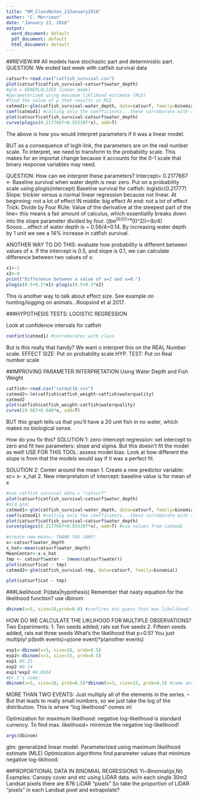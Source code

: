 ```yaml
---
title: "HM_ClassNotes_23January2018"
author: "C. Merriman"
date: "January 23, 2018"
output:
  word_document: default
  pdf_document: default
  html_document: default
---
```


##REVIEW:##
  All models have stochastic part and deterministic part.
QUESTION:
We ended last week with catfish survival data

```r
catsurf<-read.csv("catfish_survival.csv")
plot(catsurf$catfish_survival~catsurf$water_depth)
#glm = GENERLALIZED linear model
#parameterized using maximum liklihood estimate (MLE)
#find the value of p that results in MLE
catmod1<-glm(catfish_survival~water_depth, data=catsurf, family=binomial) 
coef(catmod1) #calling only the coefficients...these corroborate with rest of the class
plot(catsurf$catfish_survival~catsurf$water_depth)
curve(plogis(0.2177667+0.553107*x), add=T)
```

The above is how you would interpret parameters if it was a linear model. 

BUT as a consequence of logit-link, the parameters are on the real number scale.  To interpret, we need to transform to the probability scale.  This makes for an importat change because it accounts for the 0-1 scale that binary response variables may need.  

QUESTION: How can we interpret these parameters?
  Intercept= 0.2177667 <- Baseline survival when water depth is near zero.
      Put on a probability scale using plogis(intercept)
      Baseline survival for catfish: logistic(0.21777)
  Slope: trickier versus a normal linear regression because not linear.
          At beginning: not a lot of effect
          IN middle: big effect
          At end: not a lot of effect
      Trick: Divide by Four RUle:
            Value of the derivative at the steepest part of the line< this means a fair amount of calculus, which essentiallly breaks down into the slope parameter divided by four. ((be^0)/((1+e^0)^2))=(b/4)
      Soooo....effect of water depth is ~ 0.56/4=0.14.  By increasing water depth by 1 unit we see a 14% increase in catfish survival.
      
ANOTHER WAY TO DO THIS: evaluate how probability is different between values of x. If the intercept is 0.5, and slope is 0.1, we can calculate difference between two values of x:
```r
x1<-2
x2<-0
print("Difference between a value of x=2 and x=0:")
plogis(0.5+0.1*x1)-plogis(0.5+0.1*x2)
```
This is another way to talk about effect size.  See example on hunting/logging on animals...Roopsind et al 2017.  

###HYPOTHESIS TESTS: LOGISTIC REGRESSION

Look at confidence intervals for catfish
```r
confint(catmod1) #corroborates with class
```
But is this really that handy? We want o interpret this on the REAL Number scale.
  EFFECT SIZE: Put on probability scale
  HYP. TEST: Put on Real number scale

##IMPROVING PARAMETER INTERPRETATION
Using Water Depth and Fish Weight
```r
catfish<-read.csv("catdat16.csv")
catmod2<-lm(catfish$catfish_weight~catfish$waterquality)
catmod2
plot(catfish$catfish_weight~catfish$waterquality)
curve(19.687+6.648*x, add=T)
```
BUT this graph tells us that you'll have a 20 unit fish in no water, which makes no biological sense.

How do you fix this?
SOLUTION 1: zero-intercept regression: set intercept to zero and fit two parameters: slope and sigma.
    But this doesn't fit the model as well! 
    USE FOR THIS TOOL: assess model bias.  Look at how different the slope is from that the models would say if it was a perfect fit.

SOLUTION 2: Center around the mean
  1. Create a new predictor variable:  xc= x- x_hat
  2. New interpretation of intercept: baseline value is for mean of x
```r
#use catfish survival data = "catsurf"
plot(catsurf$catfish_survival~catsurf$water_depth)
#old glm:
catmod1<-glm(catfish_survival~water_depth, data=catsurf, family=binomial) 
coef(catmod1) #calling only the coefficients...these corroborate with rest of the class
plot(catsurf$catfish_survival~catsurf$water_depth)
curve(plogis(0.2177667+0.553107*x), add=T) #use values from catmod1

#create new means: THANK YOU JAKE!
x<-catsurf$water_depth
x_hat<-mean(catsurf$water_depth)
MeanCenter<-x-x_hat
tmp <- catsurf$water - (mean(catsurf$water))
plot(catsurf$cat ~ tmp)
catmod2<-glm(catfish_survival~tmp, data=catsurf, family=binomial) 

plot(catsurf$cat ~ tmp)
```



###Likelihood: P(data|hypothesis)
Remember that nasty equation for the likelihood function?  use dbinom
```r
dbinom(x=5, size=10,prob=0.8) #confirms out guess that max likelihood is 0.5<-see last week's notes.
``` 

HOW DO WE CALCULATE THE LIKLIHOOD FOR MULTIPLE OBSERVATIONS?
Two Experiments:
1. Ten seeds added; rats eat five seeds
2. Fifteen seeds added, rats eat three seeds
What's the likelihood that p=0.5?  You just multiply!  p(both events)=p(one event)*p(another events)
```r
exp1<-dbinom(x=5, size=10, prob=0.5)
exp2<-dbinom(x=3, size=15, prob=0.5)
exp1 #0.25
exp2 #0.14
exp1*exp2 #0.0034
#Dr.C's code:
dbinom(x=5, size=10, prob=0.5)*dbinom(x=3, size=15, prob=0.5) #same answer
```

MORE THAN TWO EVENTS: Just multiply all of the elements in the series. 
--But that leads to really small numbers, so we just take the log of the distribution.  This is where "log likelihood" comes in!

Optimization for maximum likelihood: negative log-likelihood is standard currency.
To find max. likelihood= minimize the negative log-likelihood!
```r
args(dbinom)
```
glm: generalized linear model.
Parameterized using maximum likelihood estimate (MLE)
Optimization algorithms find parameter values that minimize negative log-likihood.

##PROPORTIONAL DATA IN BINOMIAL REGRESSIONS
Yi~Binomial(pi,Ni)
Examples: Canopy cover and etc using LiDAR data.
  w/in each single 30m2 Landsat pixels there are 876 LiDAR "pixels"
  So take the proportion of LiDAR "pixels" in each Landsat pixel and extrapolate?



